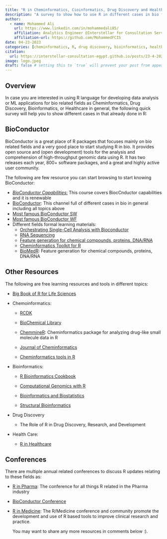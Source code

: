 ```yaml
---
title: "R in Cheminformatics, Cioinformatics, Drug Discovery and Healthcare"
description: "A survey to show how to use R in different cases in bio fields"
author:
  - name: Mohammed Ali
    url: https://www.linkedin.com/in/mohammedali85/
    affiliation: Analytics Engineer @Interstellar for Consultation Services | EgyptR and AfricaR Communities leadership member
    affiliation-url: https://github.com/MohammedFCIS 
date: 04-23-2023
categories: [cheminformatics, R, drug discovery, bioinformatics, healthcare] # self-defined categories
citation: 
  url: https://interstellar-consultation-egypt.github.io/posts/23-4-2023-pharma-in-r 
image: logo.jpeg
draft: false # setting this to `true` will prevent your post from appearing on your listing page until you're ready!
---
```


## Overview

In case you are interested in using R language for developing data analysis or ML applications for bio related fields as Cheminformatics, Drug Discovery, Bioinformatics, or Healthcare in general, the following quick survey will help you to show different cases in that already done in R:

## BioConductor

BioConductor is a great place of R packages that focuses mainly on bio related fields and a very good place to start studying R in bio. It provides open source and (open development) tools for the analysis and comprehension of high-throughput genomic data using R. It has two releases each year, 800+ software packages, and a great and highly active user community.

The following are few resource you can start browsing to start knowing BioConductor:

-   [*BioConductor Capabilities*:](https://www.bioconductor.org/help/course-materials/) This course covers BiocCnductor capabilities and it is renewable
-   [BioConductor](https://www.youtube.com/user/bioconductor): This channel full of different cases in bio in general including all topics above
-   [Most famous BioConductor SW](https://www.bioconductor.org/packages/release/BiocViews.html#___Software)
-   [Most famous BioConductor WF](https://www.bioconductor.org/packages/release/BiocViews.html#___Workflow)
-   Different fields formal learning materials:
    -   [Orchestrating Single-Cell Analysis with Bioconductor](https://bioconductor.org/books/release/OSCA/)
    -   [RNA Sequencing](https://www.bioconductor.org/packages/devel/bioc/vignettes/DESeq2/inst/doc/DESeq2.html) 
    -   [Feature generation for chemical compounds, proteins, DNA/RNA](https://rdrr.io/bioc/BioMedR/f/inst/doc/BioMedR.pdf)
    -   [Cheminformatics Toolkit for R](https://bioconductor.org/packages/devel/bioc/vignettes/ChemmineR/inst/doc/ChemmineR.html)
    -   [BioMedR](https://rdrr.io/bioc/BioMedR/f/inst/doc/BioMedR.pdf): Feature generation for chemical compounds, proteins, DNA/RNA

## Other Resources

The following are free learning resources and tools in different topics:

-   [Big Book of R for Life Sciences](https://www.bigbookofr.com/life-sciences.html)

-   Chemoinformatics:

    -   [RCDK](https://cran.r-project.org/web/packages/rcdk/vignettes/using-rcdk.html)

    -   [BioChemical Library](https://www.frontiersin.org/articles/10.3389/fphar.2022.833099/full)

    -   [ChemmineR](https://bioconductor.org/packages/devel/bioc/vignettes/ChemmineR/inst/doc/ChemmineR.html): Cheminformatics package for analyzing drug-like small molecule data in R

    -   [Journal of Cheminformatics](https://jcheminf.biomedcentral.com/)

    -   [Cheminformatics tools in R](https://riveradelgado.com/post/2021/04/18/chemistry-in-r/)

-   Bioinformatics:

    -   [R Bioinformatics Cookbook](https://www.packtpub.com/business-other/r-bioinformatics-cookbook)

    -   [Computational Genomics with R](https://compgenomr.github.io/book/)

    -   [Bioinformatics and Biostatistics](https://github.com/qinwf/awesome-R#bioinformatics-and-biostatistics)

    -   [Structural Bioinformatics](http://thegrantlab.org/bio3d/)

-   Drug Discovery

    -   The Role of R in Drug Discovery, Research, and Development

-   Health Care:

    -   [R in Healthcare](https://anyinstructor.com/r-healthcare/)

## Conferences

There are multiple annual related conferences to discuss R updates relating to these fields as:

-   [R in Pharma](https://rinpharma.com/): The conference for all things R related in the Pharma industry

-   [BioConductor Conference](https://bioc2021.bioconductor.org/)

-   [R in Medicine](https://events.linuxfoundation.org/r-medicine/): The R/Medicine conference and community promote the development and use of R based tools to improve clinical research and practice.

    You may want to share any more resources in comments below :).
